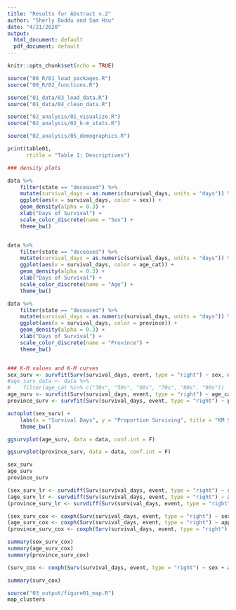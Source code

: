 ```yaml
---
title: "Results for Abstract v.2"
author: "Sherly Boddu and Sam Hsu"
date: "4/21/2020"
output:
  html_document: default
  pdf_document: default
---
```


```r
knitr::opts_chunk$set(echo = TRUE)
```

```r
source("00_R/01_load_packages.R")
source("00_R/02_functions.R")
```

```r
source("01_data/03_load_data.R")
source("01_data/04_clean_data.R")
```

```r
source("02_analysis/01_visualize.R")
source("02_analysis/02_k-m_stats.R")
```

```r
source("02_analysis/05_demographics.R")

print(table01,
      rtitle = "Table 1: Descriptives")
```


```r
### density plots

data %>% 
    filter(state == "deceased") %>% 
    mutate(survival_days = as.numeric(survival_days, units = "days")) %>% 
    ggplot(aes(x = survival_days, color = sex)) +
    geom_density(alpha = 0.3) +
    xlab("Days of Survival") +
    scale_color_discrete(name = "Sex") +
    theme_bw()


data %>% 
    filter(state == "deceased") %>% 
    mutate(survival_days = as.numeric(survival_days, units = "days")) %>% 
    ggplot(aes(x = survival_days, color = age_cat)) +
    geom_density(alpha = 0.3) +
    xlab("Days of Survival") +
    scale_color_discrete(name = "Age") +
    theme_bw()

data %>% 
    filter(state == "deceased") %>% 
    mutate(survival_days = as.numeric(survival_days, units = "days")) %>% 
    ggplot(aes(x = survival_days, color = province)) +
    geom_density(alpha = 0.3) +
    xlab("Days of Survival") +
    scale_color_discrete(name = "Province") +
    theme_bw()


### K-M values and K-M curves
sex_surv <- survfit(Surv(survival_days, event, type = "right") ~ sex, data)
#age_surv_data <- data %>%
#    filter(age_cat %in% c("30s", "50s", "60s", "70s", "80s", "90s")) 
age_surv <- survfit(Surv(survival_days, event, type = "right") ~ age_cat, data)
province_surv <- survfit(Surv(survival_days, event, type = "right") ~ province, data)

autoplot(sex_surv) +
    labs(x = "Survival Days", y = "Proportion Surviving", title = "KM Survival Plots by Sex") +
    theme_bw()

ggsurvplot(age_surv, data = data, conf.int = F)

ggsurvplot(province_surv, data = data, conf.int = F)

```

```r
sex_surv
age_surv
province_surv

(sex_surv_lr <- survdiff(Surv(survival_days, event, type = "right") ~ sex, data))
(age_surv_lr <- survdiff(Surv(survival_days, event, type = "right") ~ age_cat, data))
(province_surv_lr <- survdiff(Surv(survival_days, event, type = "right") ~ province, data))
```

```r
(sex_surv_cox <- coxph(Surv(survival_days, event, type = "right") ~ sex, data))
(age_surv_cox <- coxph(Surv(survival_days, event, type = "right") ~ approx_age, data))
(province_surv_cox <- coxph(Surv(survival_days, event, type = "right") ~ province, data))

summary(sex_surv_cox)
summary(age_surv_cox)
summary(province_surv_cox)
```

```r
(surv_cox <- coxph(Surv(survival_days, event, type = "right") ~ sex + approx_age + province, data))

summary(surv_cox)
```

```r
source("03_output/figure01_map.R")
map_clusters
```

